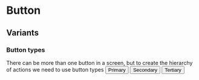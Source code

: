 
<Meta
  title="Components/Button"
  component={Button}
/>

# Button

## Variants
### Button types
There can be more than one button in a screen, but to create the hierarchy of actions we need to use button types
<Canvas>
  <Story>
    <MultipleStoryElementsWrapper>
      <Button>Primary</Button>
      <Button kind={Button.kinds.SECONDARY}>Secondary</Button>
      <Button kind={Button.kinds.TERTIARY}>Tertiary</Button>
    </MultipleStoryElementsWrapper>
  </Story>
</Canvas>